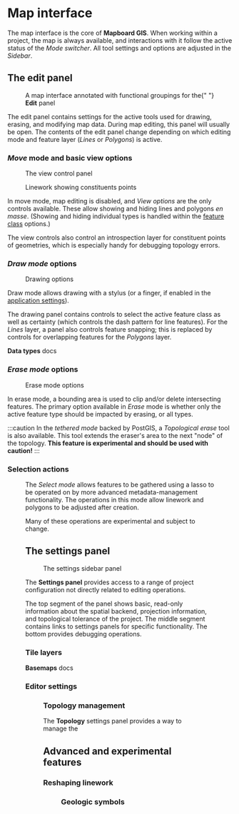 
# Map interface

The map interface is the core of **Mapboard GIS**. When working within
a project, the map is always available, and interactions with it
follow the active status of the _Mode switcher_. All tool settings
and options are adjusted in the _Sidebar_.

## The edit panel

<Figure src="/docs/map-interface.jpg">
  A map interface annotated with functional groupings for the{" "}
  <strong>Edit</strong> panel
</Figure>

The edit panel contains settings for the active tools used for drawing,
erasing, and modifying map data. During map editing, this panel will
usually be open. The contents of the edit panel change depending on which
editing mode and feature layer (_Lines_ or _Polygons_) is active.

### _Move_ mode and basic view options

<Figure
  src="/docs/map-interface/view-options.png"
  width={300}
  className="right"
>
  The view control panel
</Figure>

<Figure src="/docs/map-interface/show-points.jpg" width={300} className="right">
  Linework showing constituents points
</Figure>

In move mode, map editing is disabled, and _View options_ are
the only controls available. These allow showing and hiding
lines and polygons _en masse_. (Showing and hiding individual types is
handled within the [feature class](/docs/data-types) options.)

The view controls also control an introspection layer for constituent
points of geometries, which is especially handy for debugging topology
errors.

### _Draw mode_ options

<Figure
  src="/docs/map-interface/drawing-options.png"
  width={300}
  className="right"
>
  Drawing options
</Figure>

Draw mode allows drawing with a stylus (or a finger, if enabled in
the [application settings](/docs/getting-started)).

The drawing panel contains controls to select the active feature class as well as
certainty (which controls the dash pattern for line features).
For the _Lines_ layer, a panel also controls feature snapping; this is replaced
by controls for overlapping features for the _Polygons_ layer.

<PageLinkButton href="/docs/data-types">
  <strong>Data types</strong> docs
</PageLinkButton>

### _Erase mode_ options

<Figure
  src="/docs/map-interface/eraser-options.png"
  width={300}
  className="right"
>
  Erase mode options
</Figure>

In erase mode, a bounding area is used to clip
and/or delete intersecting features.
The primary option available in _Erase_ mode is whether only the
active feature type should be impacted by erasing, or all types.

:::caution
In the _tethered mode_ backed by PostGIS, a _Topological erase_
tool is also available. This tool extends the eraser's area to the
next "node" of the topology. **This feature is experimental and should be used with caution!**
:::

### Selection actions

<Figure
  src="/docs/map-interface/selection-actions.png"
  width={280}
  className="right"
/>

The _Select mode_ allows features to be gathered using a lasso
to be operated on by more advanced metadata-management functionality.
The operations in this mode allow linework and polygons to be
adjusted after creation.

Many of these operations are experimental and subject to change.

## The settings panel

<Figure
  src="/docs/map-interface/sidebar-settings.png"
  width={280}
  className="right"
>
  The settings sidebar panel
</Figure>

The **Settings panel** provides access to a range of project
configuration not directly related to editing operations.

The top segment of the panel shows basic, read-only information about the
spatial backend, projection information, and topological tolerance of the project.
The middle segment contains links to settings panels for specific functionality.
The bottom provides debugging operations.

### Tile layers

<PageLinkButton href="/docs/basemaps">
  <strong>Basemaps</strong> docs
</PageLinkButton>

### Editor settings

<Figure
  src="/docs/map-interface/editor-settings.png"
  width={280}
  className="left"
/>

### Topology management

The **Topology** settings panel provides a way to manage the

## Advanced and experimental features

### Reshaping linework

<Figure src="/docs/reshaping.mp4" width={400} className="center" />

### Geologic symbols

<Figure
  src="/docs/map-interface/experimental-geologic-symbols.png"
  width={400}
/>

